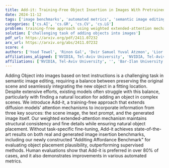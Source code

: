 ```yaml
---
title: Add-it: Training-Free Object Insertion in Images With Pretrained Diffusion Models
date: 2024-11-12
tags: ['image benchmarks', 'automated metrics', 'semantic image editing', 'object insertion', 'diffusion models', 'human evaluations', 'structural consistency', 'attention mechanisms']
categories: ['cs.AI', 'cs.GR', 'cs.CV', 'cs.LG']
problem: training-free approach using weighted extended-attention mechanism
solution: ['challenging task of adding objects into images']
pdf_url: https://arxiv.org/pdf/2411.07232
arx_url: https://arxiv.org/abs/2411.07232
score: 4
authors: ['Yoad Tewel', 'Rinon Gal', 'Dvir Samuel Yuval Atzmon', 'Lior Wolf', 'Gal Chechik', 'Dvir Samuel', 'Yuval Atzmon']
affiliations_aligned: ['NVIDIA, Tel-Aviv University', 'NVIDIA, Tel-Aviv University', '', 'Tel-Aviv University', 'NVIDIA', 'Bar-Ilan University', 'NVIDIA']
affiliations: ['NVIDIA, Tel-Aviv University', '', 'Bar-Ilan University', 'NVIDIA', 'Tel-Aviv University']
---
```



Adding Object into images based on text instructions is a challenging task in semantic image editing, requiring a balance between preserving the original scene and seamlessly integrating the new object in a fitting location. Despite extensive efforts, existing models often struggle with this balance, particularly with finding a natural location for adding an object in complex scenes. We introduce Add-it, a training-free approach that extends diffusion models' attention mechanisms to incorporate information from three key sources: the scene image, the text prompt, and the generated image itself. Our weighted extended-attention mechanism maintains structural consistency and fine details while ensuring natural object placement. Without task-specific fine-tuning, Add-it achieves state-of-the-art results on both real and generated image insertion benchmarks, including our newly constructed "Additing Affordance Benchmark" for evaluating object placement plausibility, outperforming supervised methods. Human evaluations show that Add-it is preferred in over 80% of cases, and it also demonstrates improvements in various automated metrics.